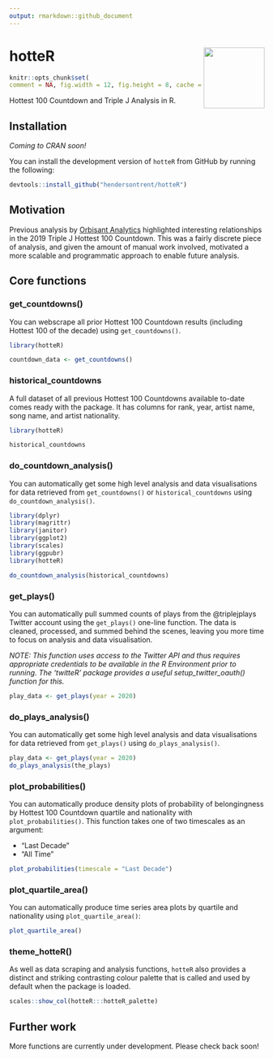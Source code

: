 ```yaml
---
output: rmarkdown::github_document
---
```


# hotteR <img src="man/figures/logo.png" align="right" width="120" />

```r
knitr::opts_chunk$set(
comment = NA, fig.width = 12, fig.height = 8, cache = FALSE)
```

Hottest 100 Countdown and Triple J Analysis in R.

## Installation

*Coming to CRAN soon!*

You can install the development version of `hotteR` from GitHub by running the following:

```r
devtools::install_github("hendersontrent/hotteR")
```

## Motivation

Previous analysis by [Orbisant Analytics](https://www.orbisantanalytics.com/hottest-100) highlighted interesting relationships in the 2019 Triple J Hottest 100 Countdown. This was a fairly discrete piece of analysis, and given the amount of manual work involved, motivated a more scalable and programmatic approach to enable future analysis.

## Core functions

### get_countdowns()

You can webscrape all prior Hottest 100 Countdown results (including Hottest 100 of the decade) using `get_countdowns()`.

```r
library(hotteR)

countdown_data <- get_countdowns()
```

### historical_countdowns

A full dataset of all previous Hottest 100 Countdowns available to-date comes ready with the package. It has columns for rank, year, artist name, song name, and artist nationality.

```r
library(hotteR)

historical_countdowns
```

### do_countdown_analysis()

You can automatically get some high level analysis and data visualisations for data retrieved from `get_countdowns()` or `historical_countdowns` using `do_countdown_analysis()`.

```r
library(dplyr)
library(magrittr)
library(janitor)
library(ggplot2)
library(scales)
library(ggpubr)
library(hotteR)

do_countdown_analysis(historical_countdowns)
```

### get_plays()

You can automatically pull summed counts of plays from the @triplejplays Twitter account using the `get_plays()` one-line function. The data is cleaned, processed, and summed behind the scenes, leaving you more time to focus on analysis and data visualisation.

*NOTE: This function uses access to the Twitter API and thus requires appropriate credentials to be available in the R Environment prior to running. The 'twitteR' package provides a useful setup_twitter_oauth() function for this.*

```r
play_data <- get_plays(year = 2020)
```

### do_plays_analysis()

You can automatically get some high level analysis and data visualisations for data retrieved from `get_plays()` using `do_plays_analysis()`.

```r
play_data <- get_plays(year = 2020)
do_plays_analysis(the_plays)
```

### plot_probabilities()

You can automatically produce density plots of probability of belongingness by Hottest 100 Countdown quartile and nationality with `plot_probabilities()`. This function takes one of two timescales as an argument:

* "Last Decade"
* "All Time"

```r
plot_probabilities(timescale = "Last Decade")
```

### plot_quartile_area()

You can automatically produce time series area plots by quartile and nationality using `plot_quartile_area()`:

```r
plot_quartile_area()
```

### theme_hotteR()

As well as data scraping and analysis functions, `hotteR` also provides a distinct and striking contrasting colour palette that is called and used by default when the package is loaded.

```r
scales::show_col(hotteR:::hotteR_palette)
```

## Further work

More functions are currently under development. Please check back soon!
